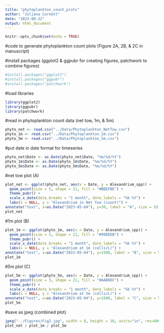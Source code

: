 ```yaml
---
title: "phytoplankton_count_plots"
author: "Juliana Cornett"
date: "2023-08-22"
output: html_document
---
```


```r
knitr::opts_chunk$set(echo = TRUE)
```

#code to generate phytoplankton count plots (Figure 2A, 2B, & 2C in manuscript)

#install packages (ggplot2 & ggpubr for creating figures, patchwork to combine figures)

```r
#install.packages("ggplot2")
#install.packages("ggpubr")
#install.packages("patchwork")
```

#load libraries

```r
library(ggplot2)
library(ggpubr)
library(patchwork)
```

#read in phytoplankton count data (net tow, 1m, & 5m)

```r
phyto_net <- read.csv("../Data/Phytoplankton_NetTow.csv")
phyto_1m <- read.csv("../Data/Phytoplankton_1m.csv")
phyto_5m <- read.csv("../Data/Phytoplankton_5m.csv")
```

#put date in date format for timeseries

```r
phyto_net$Date <- as.Date(phyto_net$Date, "%m/%d/%Y")
phyto_1m$Date <- as.Date(phyto_1m$Date, "%m/%d/%Y")
phyto_5m$Date <- as.Date(phyto_5m$Date, "%m/%d/%Y")
```

#net tow plot (A)

```r
plot_net <- ggplot(phyto_net, aes(x = Date, y = Alexandrium_spp)) +
  geom_point(size = 5, shape = 21, fill = "#BBEFBE") +
  theme_pubr() +
  scale_x_date(date_breaks = "1 month", date_labels = "%b %Y") +
  labs(x = NULL, y = "Alexandrium in Net Tow (count)") +
annotate("text", x=as.Date("2023-05-04"), y=30, label = "A", size = 5) 
plot_net
```

#1m plot (B)

```r
plot_1m <- ggplot(phyto_1m, aes(x = Date, y = Alexandrium_spp)) +
  geom_point(size = 5, shape = 21, fill = "#99DEDB") +
  theme_pubr() +
  scale_x_date(date_breaks = "1 month", date_labels = "%b %Y") +
  labs(x = NULL, y = "Alexandrium at 1m (cells/L)") +
annotate("text", x=as.Date("2023-05-04"), y=1500, label = "B", size = 5) 
plot_1m
```

#5m plot (C)

```r
plot_5m <- ggplot(phyto_5m, aes(x = Date, y = Alexandrium_spp)) +
  geom_point(size = 5, shape = 21, fill = "#AAB8DC") +
  theme_pubr() +
  scale_x_date(date_breaks = "1 month", date_labels = "%b %Y") +
  labs(x = NULL, y = "Alexandrium at 5m (cells/L)") +
annotate("text", x=as.Date("2023-05-04"), y=1500, label = "C", size = 5) 
plot_5m
```

#save as jpeg (combined plot)

```r
jpeg("../Figures/Fig2.jpg", width = 8, height = 10, units="in", res=600)
plot_net / plot_1m / plot_5m 
```
